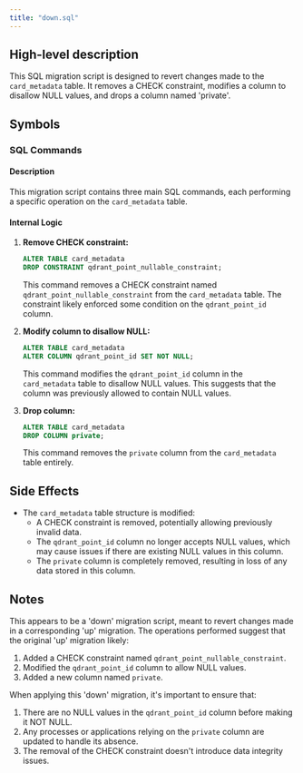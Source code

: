 ```yaml
---
title: "down.sql"
---
```


## High-level description
This SQL migration script is designed to revert changes made to the `card_metadata` table. It removes a CHECK constraint, modifies a column to disallow NULL values, and drops a column named 'private'.

## Symbols

### SQL Commands

#### Description
This migration script contains three main SQL commands, each performing a specific operation on the `card_metadata` table.

#### Internal Logic

1. **Remove CHECK constraint:**
   ```sql
   ALTER TABLE card_metadata
   DROP CONSTRAINT qdrant_point_nullable_constraint;
   ```
   This command removes a CHECK constraint named `qdrant_point_nullable_constraint` from the `card_metadata` table. The constraint likely enforced some condition on the `qdrant_point_id` column.

2. **Modify column to disallow NULL:**
   ```sql
   ALTER TABLE card_metadata
   ALTER COLUMN qdrant_point_id SET NOT NULL;
   ```
   This command modifies the `qdrant_point_id` column in the `card_metadata` table to disallow NULL values. This suggests that the column was previously allowed to contain NULL values.

3. **Drop column:**
   ```sql
   ALTER TABLE card_metadata
   DROP COLUMN private;
   ```
   This command removes the `private` column from the `card_metadata` table entirely.

## Side Effects
- The `card_metadata` table structure is modified:
  - A CHECK constraint is removed, potentially allowing previously invalid data.
  - The `qdrant_point_id` column no longer accepts NULL values, which may cause issues if there are existing NULL values in this column.
  - The `private` column is completely removed, resulting in loss of any data stored in this column.

## Notes
This appears to be a 'down' migration script, meant to revert changes made in a corresponding 'up' migration. The operations performed suggest that the original 'up' migration likely:
1. Added a CHECK constraint named `qdrant_point_nullable_constraint`.
2. Modified the `qdrant_point_id` column to allow NULL values.
3. Added a new column named `private`.

When applying this 'down' migration, it's important to ensure that:
1. There are no NULL values in the `qdrant_point_id` column before making it NOT NULL.
2. Any processes or applications relying on the `private` column are updated to handle its absence.
3. The removal of the CHECK constraint doesn't introduce data integrity issues.